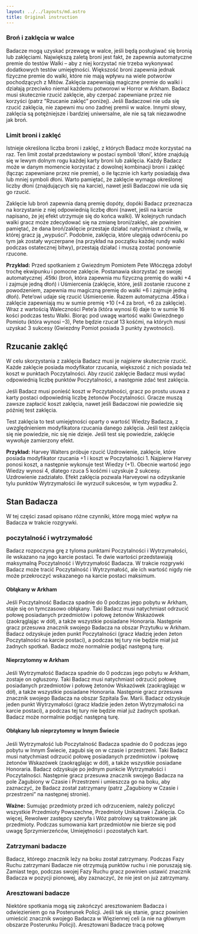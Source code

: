 ```yaml
---
layout: ../../layouts/md.astro
title: Original instruction
---
```



### Broń i zaklęcia w walce

Badacze mogą uzyskać przewagę w walce, jeśli będą posługiwać się bronią lub zaklęciami. Największą zaletą broni jest fakt, że zapewnia automatyczne premie do testów Walki – aby z niej korzystać nie trzeba wykonywać dodatkowych testów umiejętności. Większość broni zapewnia jednak fizyczne premie do walki, które nie mają wpływu na wiele potworów pochodzących z Mitów. Zaklęcia zapewniają magiczne premie do walki i działają przeciwko niemal każdemu potworowi w Horror w Arkham. Badacz musi skutecznie rzucić zaklęcie, aby czerpać zapewniane przez nie korzyści (patrz ”Rzucanie zaklęć” poniżej). Jeśli Badaczowi nie uda się rzucić zaklęcia, nie zapewni mu ono żadnej premii w walce. Innymi słowy, zaklęcia są potężniejsze i bardziej uniwersalne, ale nie są tak niezawodne jak broń.

### Limit broni i zaklęć

Istnieje określona liczba broni i zaklęć, z których Badacz może korzystać na raz. Ten limit został przedstawiony w postaci symboli ‘dłoni’, które znajdują się w lewym dolnym rogu każdej karty broni lub zaklęcia. Każdy Badacz może w danym momencie korzystać z dowolnej kombinacji broni i zaklęć (łącząc zapewniane przez nie premie), o ile łącznie ich karty posiadają dwa lub mniej symboli dłoni. Warto pamiętać, że zaklęcie wymaga określonej liczby dłoni (znajdujących się na karcie), nawet jeśli Badaczowi nie uda się go rzucić.

Zaklęcie lub broń zapewnia daną premię dopóty, dopóki Badacz przeznacza na korzystanie z niej odpowiednią liczbę dłoni (nawet, jeśli na karcie napisano, że jej efekt utrzymuje się do końca walki). W kolejnych rundach walki gracz może zdecydować się na zmianę broni/zaklęć, ale powinien pamiętać, że dana broń/zaklęcie przestaje działać natychmiast z chwilą, w której gracz ją „wypuści”. Podobnie, zaklęcia, które ulegają odwróceniu po tym jak zostały wyczerpane (na przykład na początku każdej rundy walki podczas ostatecznej bitwy), przestają działać i muszą zostać ponownie rzucone.

**Przykład:** Przed spotkaniem z Gwiezdnym Pomiotem Pete Włóczęga zdobył trochę ekwipunku i pomocne zaklęcie. Postanawia skorzystać ze swojej automatycznej .45tki (broń, która zapewnia mu fizyczną premię do walki +4 i zajmuje jedną dłoń) i Uśmiercenia (zaklęcie, które, jeśli zostanie rzucone z powodzeniem, zapewnia mu magiczną premię do walki +6 i zajmuje jedną dłoń). Pete’owi udaje się rzucić Uśmiercenie. Razem automatyczna .45tka i zaklęcie zapewniają mu w sumie premię +10 (+4 za broń, +6 za zaklęcie). Wraz z wartością Waleczności Pete’a (która wynosi 6) daje to w sumie 16 kości podczas testu Walki. Biorąc pod uwagę wartość walki Gwiezdnego Pomiotu (która wynosi –3), Pete będzie rzucał 13 kośćmi, na których musi uzyskać 3 sukcesy (Gwiezdny Pomiot posiada 3 punkty żywotności).

## Rzucanie zaklęć

W celu skorzystania z zaklęcia Badacz musi je najpierw skutecznie rzucić. Każde zaklęcie posiada modyfikator rzucania, większość z nich posiada też koszt w punktach Poczytalności. Aby rzucić zaklęcie Badacz musi wydać odpowiednią liczbę punktów Poczytalności, a następnie zdać test zaklęcia.

Jeśli Badacz musi ponieść koszt w Poczytalności, gracz po prostu usuwa z karty postaci odpowiednią liczbę żetonów Poczytalności. Gracze muszą zawsze zapłacić koszt zaklęcia, nawet jeśli Badaczowi nie powiedzie się później test zaklęcia.

Test zaklęcia to test umiejętności oparty o wartość Wiedzy Badacza, z uwzględnieniem modyfikatora rzucania danego zaklęcia. Jeśli test zaklęcia się nie powiedzie, nic się nie dzieje. Jeśli test się powiedzie, zaklęcie wywołuje zamierzony efekt.

**Przykład:** Harvey Walters próbuje rzucić Uzdrowienie, zaklęcie, które posiada modyfikator rzucania +1 i koszt w Poczytalności 1. Najpierw Harvey ponosi koszt, a następnie wykonuje test Wiedzy (+1). Obecnie wartość jego Wiedzy wynosi 4, dlatego rzuca 5 kośćmi i uzyskuje 2 sukcesy. Uzdrowienie zadziałało. Efekt zaklęcia pozwala Harveyowi na odzyskanie tylu punktów Wytrzymałości ile wyrzucił sukcesów, w tym wypadku 2.

## Stan Badacza

W tej części zasad opisano różne czynniki, które mogą mieć wpływ na Badacza w trakcie rozgrywki.

### poczytalność i wytrzymałość

Badacz rozpoczyna grę z tyloma punktami Poczytalności i Wytrzymałości, ile wskazano na jego karcie postaci. Te dwie wartości przedstawiają maksymalną Poczytalność i Wytrzymałość Badacza. W trakcie rozgrywki Badacz może tracić Poczytalność i Wytrzymałość, ale ich wartość nigdy nie może przekroczyć wskazanego na karcie postaci maksimum.

#### Obłąkany w Arkham

Jeśli Poczytalność Badacza spadnie do 0 podczas jego pobytu w Arkham, staje się on tymczasowo obłąkany. Taki Badacz musi natychmiast odrzucić połowę posiadanych przedmiotów i połowę żetonów Wskazówek (zaokrąglając w dół), a także wszystkie posiadane Honoraria. Następnie gracz przesuwa znacznik swojego Badacza na obszar Przytułku w Arkham. Badacz odzyskuje jeden punkt Poczytalności (gracz kładzię jeden żeton Poczytalności na karcie postaci), a podczas tej tury nie będzie miał już żadnych spotkań. Badacz może normalnie podjąć następną turę.

#### Nieprzytomny w Arkham

Jeśli Wytrzymałość Badacza spadnie do 0 podczas jego pobytu w Arkham, zostaje on ogłuszony. Taki Badacz musi natychmiast odrzucić połowę posiadanych przedmiotów i połowę żetonów Wskazówek (zaokrąglając w dół), a także wszystkie posiadane Honoraria. Następnie gracz przesuwa znacznik swojego Badacza na obszar Szpitala Św. Marii. Badacz odzyskuje jeden punkt Wytrzymałości (gracz kładzie jeden żeton Wytrzymałości na karcie postaci), a podczas tej tury nie będzie miał już żadnych spotkań. Badacz może normalnie podjąć następną turę.

#### Obłąkany lub nieprzytomny w Innym Świecie

Jeśli Wytrzymałość lub Poczytalność Badacza spadnie do 0 podczas jego pobytu w Innym Świecie, zagubi się on w czasie i przestrzeni. Taki Badacz musi natychmiast odrzucić połowę posiadanych przedmiotów i połowę żetonów Wskazówek (zaokrąglając w dół), a także wszystkie posiadane Honoraria. Badacz odzyskuje po jednym punkcie Wytrzymałości i Poczytalności. Następnie gracz przesuwa znacznik swojego Badacza na pole Zagubiony w Czasie i Przestrzeni i umieszcza go na boku, aby zaznaczyć, że Badacz został zatrzymany (patrz „Zagubiony w Czasie i przestrzeni” na następnej stronie).

**Ważne:** Sumując przedmioty przed ich odrzuceniem, należy policzyć wszystkie Przedmioty Powszechne, Przedmioty Unikatowe i Zaklęcia. Co więcej, Rewolwer zastępcy szeryfa i Wóz patrolowy są traktowane jak przedmioty. Podczas sumowania kart przedmiotów nie bierze się pod uwagę Sprzymierzeńców, Umiejętności i pozostałych kart.

### Zatrzymani badacze

Badacz, którego znacznik leży na boku został zatrzymany. Podczas Fazy Ruchu zatrzymani Badacze nie otrzymują punktów ruchu i nie poruszają się. Zamiast tego, podczas swojej Fazy Ruchu gracz powinien ustawić znacznik Badacza w pozycji pionowej, aby zaznaczyć, że nie jest on już zatrzymany.

### Aresztowani badacze

Niektóre spotkania mogą się zakończyć aresztowaniem Badacza i odwiezieniem go na Posterunek Policji. Jeśli tak się stanie, gracz powinien umieścić znacznik swojego Badacza w Więziennej celi (a nie na głównym obszarze Posterunku Policji). Aresztowani Badacze tracą połowę
